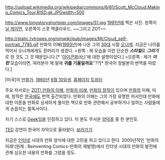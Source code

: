 http://upload.wikimedia.org/wikipedia/commons/6/61/Scott_McCloud.Making_Comics_Tour.RISD.gk.JPGwidth=500

http://www.longstoryshortpier.com/images/51.jpg
[[1991년]]에 찍은 사진. 왼쪽이 [[닐 게이먼]], 오른쪽이 스콧 맥클라우드. ~~그리고 ZOT~~

http://static.tvtropes.org/pmwiki/pub/images/McCloud_self-portrait_7785.gif
만화의 이해([[1993년]])에 나온 그의 [[30대]] 시절 [[오너캐]]. 지금은 나이를 먹어서 오너캐에게도 흰머리가 생겼다.
>왼쪽 : 제 모습을 이런 단순한 '''''스타일'''''로 '''''그리기'''''로 한 것도 그 것 때문입니다.[* '[[아이콘]]화(化)'에 대한 설명이었다.]
>오른쪽 : 제가 '''''이런''''' 모습이라면, 여러분이 제 말에 '''귀를 기울일까요'''''''??''[* 한국어 정발본의 번역을 따랐다.]

[미국]의 [[만화가]]. [[1960년]] [[6월 10일]]생. [http://scottmccloud.com/ 홈페이지] [http://twitter.com/scottmccloud 트위터]

주요 저서로는 [[ZOT!]],[[만화의 이해]], [[만화의 미래]], [[만화의 창작]]이 있으며 [[만화]]의 이해, 미래, 창작은 [[한국]]에도 번역 출간되었다. 만화의 이해는 그의 가장 유명한 저서인데 만화에 대한 이론을 만화로 상세하게 풀이한 책으로 만화 관련해서 공부하거나 일하는 사람들에게 손꼽히는 필독서이다.

자기 스스로 [[Geek]]임을 인정하고 있다. 이 분도 무서운 [[양덕후]] 중 한 분인듯.

[[TED]] 강연이 한국어 자막으로 올라왔다. [http://www.ted.com/talks/lang/kor/scott_mccloud_on_comics.html 보러가기]

지금은 [[인터넷]] 시대의 만화 양식에 대한 고민을 하고 있다고 한다. 2000년작인 '만화의 미래'(원제 : Reinventing Comics-만화의 재발명)에서 인터넷 시대의 만화의 발전에 관해 심오한 내용의 만화를 그렸을 정도.

